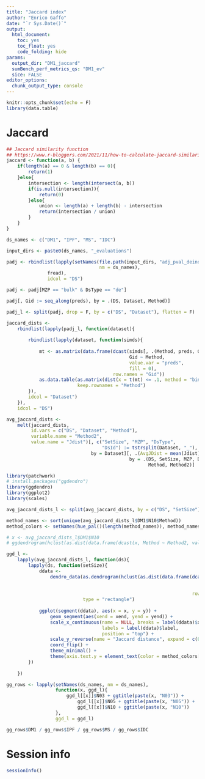 ```yaml
---
title: "Jaccard index"
author: "Enrico Gaffo"
date: "`r Sys.Date()`"
output: 
  html_document: 
    toc: yes
    toc_float: yes
    code_folding: hide
params:
  output_dir: "DM1_jaccard"
  sumBench_perf_metrics_qs: "DM1_ev"
  sice: FALSE
editor_options: 
  chunk_output_type: console
---
```


```r
knitr::opts_chunk$set(echo = F)
library(data.table)
```

# Jaccard

```r
## Jaccard similarity function
## https://www.r-bloggers.com/2021/11/how-to-calculate-jaccard-similarity-in-r/
jaccard <- function(a, b) {
    if(length(a) == 0 & length(b) == 0){
        return(1)
    }else{
        intersection <- length(intersect(a, b))
        if(is.null(intersection)){
            return(0)
        }else{
            union <- length(a) + length(b) - intersection
            return(intersection / union)
        }
    }
}
```

```r
ds_names <- c("DM1", "IPF", "MS", "IDC") 

input_dirs <- paste0(ds_names, "_evaluations")

padj <- rbindlist(lapply(setNames(file.path(input_dirs, "adj_pval_deind.csv.gz"), 
                                  nm = ds_names), 
               fread), 
               idcol = "DS")

padj <- padj[MZP == "bulk" & DsType == "de"]
```

```r
padj[, Gid := seq_along(preds), by = .(DS, Dataset, Method)]

padj_l <- split(padj, drop = F, by = c("DS", "Dataset"), flatten = F)

jaccard_dists <- 
    rbindlist(lapply(padj_l, function(dataset){
        
        rbindlist(lapply(dataset, function(simds){
            
            mt <- as.matrix(data.frame(dcast(simds[, .(Method, preds, Gid)], 
                                             Gid ~ Method, 
                                             value.var = "preds", 
                                             fill = 0), 
                                       row.names = "Gid"))
            as.data.table(as.matrix(dist(x = t(mt) <= .1, method = "binary")),
                          keep.rownames = "Method")
        }), 
        idcol = "Dataset")
    }), 
    idcol = "DS")

avg_jaccard_dists <-
    melt(jaccard_dists, 
         id.vars = c("DS", "Dataset", "Method"), 
         variable.name = "Method2", 
         value.name = "Jdist")[, c("SetSize", "MZP", "DsType", 
                                   "DsId") := tstrsplit(Dataset, "_"), 
                               by = Dataset][, .(AvgJDist = mean(Jdist)), 
                                             by = .(DS, SetSize, MZP, DsType, 
                                                    Method, Method2)]
```

```r
library(patchwork)
# install.packages("ggdendro")
library(ggdendro)
library(ggplot2)
library(scales)

avg_jaccard_dists_l <- split(avg_jaccard_dists, by = c("DS", "SetSize"), flatten = F, keep.by = F)

method_names <- sort(unique(avg_jaccard_dists_l$DM1$N10$Method))
method_colors <- setNames(hue_pal()(length(method_names)), method_names)

# x <- avg_jaccard_dists_l$DM1$N10
# ggdendrogram(hclust(as.dist(data.frame(dcast(x, Method ~ Method2, value.var = "AvgJDist"), row.names = "Method"))))

ggd_l <- 
    lapply(avg_jaccard_dists_l, function(ds){
        lapply(ds, function(setSize){
            ddata <- 
                dendro_data(as.dendrogram(hclust(as.dist(data.frame(dcast(setSize, 
                                                                          Method ~ Method2, 
                                                                          value.var = "AvgJDist"), 
                                                                    row.names = "Method")))), 
                            type = "rectangle")
            
            ggplot(segment(ddata), aes(x = x, y = y)) +
                geom_segment(aes(xend = xend, yend = yend)) +
                scale_x_continuous(name = NULL, breaks = label(ddata)$x, 
                                   labels = label(ddata)$label, 
                                   position = "top") +
                scale_y_reverse(name = "Jaccard distance", expand = c(0, 0.01)) +
                coord_flip() +
                theme_minimal() +
                theme(axis.text.y = element_text(color = method_colors[label(ddata)$label]))
        })
        
    })
```

```r
gg_rows <- lapply(setNames(ds_names, nm = ds_names), 
                  function(x, ggd_l){
                      ggd_l[[x]]$N03 + ggtitle(paste(x, "N03")) +
                          ggd_l[[x]]$N05 + ggtitle(paste(x, "N05")) +
                          ggd_l[[x]]$N10 + ggtitle(paste(x, "N10"))
                  }, 
                  ggd_l = ggd_l)

gg_rows$DM1 / gg_rows$IPF / gg_rows$MS / gg_rows$IDC
```

            
# Session info

```r
sessionInfo()
```

